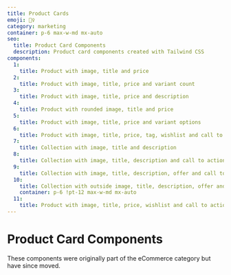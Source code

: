 ```yaml
---
title: Product Cards
emoji: 🙋‍♀️
category: marketing
container: p-6 max-w-md mx-auto
seo:
  title: Product Card Components
  description: Product card components created with Tailwind CSS
components:
  1:
    title: Product with image, title and price
  2:
    title: Product with image, title, price and variant count
  3:
    title: Product with image, title, price and description
  4:
    title: Product with rounded image, title and price
  5:
    title: Product with image, title, price and variant options
  6:
    title: Product with image, title, price, tag, wishlist and call to action
  7:
    title: Collection with image, title and description
  8:
    title: Collection with image, title, description and call to action
  9:
    title: Collection with image, title, description, offer and call to action
  10:
    title: Collection with outside image, title, description, offer and call to action
    container: p-6 !pt-12 max-w-md mx-auto
  11:
    title: Product with image, title, price, wishlist and call to actions
---
```


# Product Card Components

<div class="max-w-prose text-pretty">
  These components were originally part of the eCommerce category but have since moved.
</div>

<CollectionList componentsData={componentsData} />
